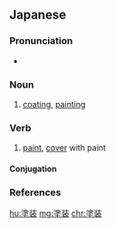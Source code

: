 ==Japanese==
{{ja-kanjitab|と|そう|yomi=on}}

===Pronunciation===
* {{ja-pron|とそう|y=o|acc=0|acc_ref=NHK}}

===Noun===
{{ja-noun|とそう}}

# [[coating]], [[painting]]

===Verb===
{{ja-verb-suru|とそう}}

# [[paint]], [[cover]] with paint

====Conjugation====
{{ja-suru|とそう}}

===References===
<references/>

[[hu:塗装]]
[[mg:塗装]]
[[chr:塗装]]